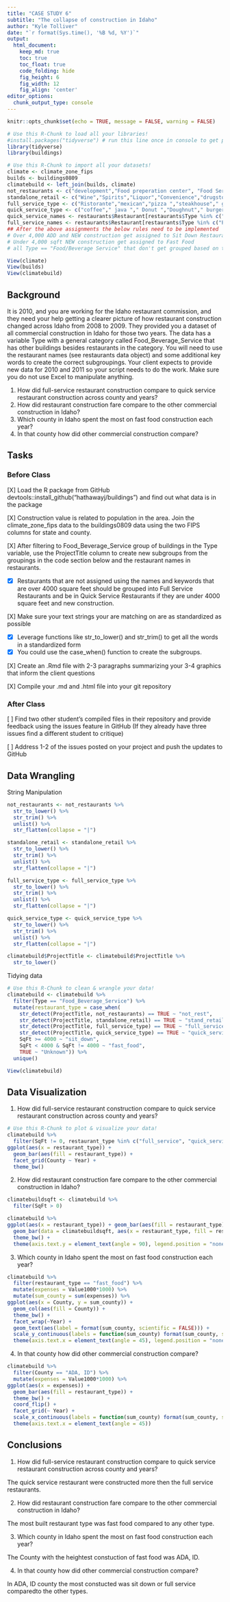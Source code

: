 ```yaml
---
title: "CASE STUDY 6"
subtitle: "The collapse of construction in Idaho"
author: "Kyle Tolliver"
date: "`r format(Sys.time(), '%B %d, %Y')`"
output:
  html_document:  
    keep_md: true
    toc: true
    toc_float: true
    code_folding: hide
    fig_height: 6
    fig_width: 12
    fig_align: 'center'
editor_options: 
  chunk_output_type: console
---
```


```r
knitr::opts_chunk$set(echo = TRUE, message = FALSE, warning = FALSE)
```

```r
# Use this R-Chunk to load all your libraries!
#install.packages("tidyverse") # run this line once in console to get package
library(tidyverse)
library(buildings)
```

```r
# Use this R-Chunk to import all your datasets!
climate <- climate_zone_fips
builds <- buildings0809
climatebuild <- left_join(builds, climate)
not_restaurants <- c("development","Food preperation center", "Food Services center","bakery","Grocery","conceession","Cafeteria", "lunchroom","school","facility"," hall ")
standalone_retail <- c("Wine","Spirits","Liquor","Convenience","drugstore","Flying J", "Rite Aid ","walgreens ","Love's Travel ")
full_service_type <- c("Ristorante","mexican","pizza ","steakhouse"," grill ","buffet","tavern"," bar ","waffle","italian","steak house")
quick_service_type <- c("coffee"," java "," Donut ","Doughnut"," burger ","Ice Cream ","custard ","sandwich ","fast food "," bagel ")
quick_service_names <- restaurants$Restaurant[restaurants$Type %in% c("coffee","Ice Cream","Fast Food")]
full_service_names <- restaurants$Restaurant[restaurants$Type %in% c("Pizza","Casual Dining","Fast Casual")]
## After the above assignments the below rules need to be implemented
# Over 4,000 ADD and NEW construction get assigned to Sit Down Restaurants
# Under 4,000 sqft NEW construction get assigned to Fast Food
# all Type == "Food/Beverage Service" that don't get grouped based on the above are called "Unknown"
```

```r
View(climate)
View(builds)
View(climatebuild)
```

## Background

It is 2010, and you are working for the Idaho restaurant commission, and they need your help getting a clearer picture of how restaurant construction changed across Idaho from 2008 to 2009. They provided you a dataset of all commercial construction in Idaho for those two years. The data has a variable Type with a general category called Food_Beverage_Service that has other buildings besides restaurants in the category. You will need to use the restaurant names (see restaurants data object) and some additional key words to create the correct subgroupings. Your client expects to provide new data for 2010 and 2011 so your script needs to do the work. Make sure you do not use Excel to manipulate anything.

1. How did full-service restaurant construction compare to quick service restaurant construction across county and years?
2. How did restaurant construction fare compare to the other commercial construction in Idaho?
3. Which county in Idaho spent the most on fast food construction each year?
4. In that county how did other commercial construction compare?

## Tasks
### Before Class

[X] Load the R package from GitHub devtools::install_github("hathawayj/buildings") and find out what data is in the package

[X] Construction value is related to population in the area. Join the climate_zone_fips data to the buildings0809 data using the two FIPS columns for state and county.

[X] After filtering to Food_Beverage_Service group of buildings in the Type variable, use the ProjectTitle column to create new subgroups from the groupings in the code section below and the restaurant names in restaurants.

* [X] Restaurants that are not assigned using the names and keywords that are over 4000 square feet should be grouped into Full Service Restaurants and be in Quick Service Restaurants if they are under 4000 square feet and new construction.

[X] Make sure your text strings your are matching on are as standardized as possible

* [X] Leverage functions like str_to_lower() and str_trim() to get all the words in a standardized form
* [X] You could use the case_when() function to create the subgroups.

[X] Create an .Rmd file with 2-3 paragraphs summarizing your 3-4 graphics that inform the client questions

[X] Compile your .md and .html file into your git repository

### After Class

[ ] Find two other student’s compiled files in their repository and provide feedback using the issues feature in GitHub (If they already have three issues find a different student to critique)

[ ] Address 1-2 of the issues posted on your project and push the updates to GitHub

## Data Wrangling

String Manipulation

```r
not_restaurants <- not_restaurants %>% 
  str_to_lower() %>% 
  str_trim() %>% 
  unlist() %>% 
  str_flatten(collapse = "|")

standalone_retail <- standalone_retail %>% 
  str_to_lower() %>% 
  str_trim() %>% 
  unlist() %>% 
  str_flatten(collapse = "|")

full_service_type <- full_service_type %>% 
  str_to_lower() %>% 
  str_trim() %>% 
  unlist() %>% 
  str_flatten(collapse = "|")

quick_service_type <- quick_service_type %>% 
  str_to_lower() %>% 
  str_trim() %>% 
  unlist() %>% 
  str_flatten(collapse = "|")

climatebuild$ProjectTitle <- climatebuild$ProjectTitle %>% 
  str_to_lower() 
```

Tidying data

```r
# Use this R-Chunk to clean & wrangle your data!
climatebuild <- climatebuild %>% 
  filter(Type == "Food_Beverage_Service") %>% 
  mutate(restaurant_type = case_when(
    str_detect(ProjectTitle, not_restaurants) == TRUE ~ "not_rest",
    str_detect(ProjectTitle, standalone_retail) == TRUE ~ "stand_retail",
    str_detect(ProjectTitle, full_service_type) == TRUE ~ "full_service",
    str_detect(ProjectTitle, quick_service_type) == TRUE ~ "quick_service", 
    SqFt >= 4000 ~ "sit_down", 
    SqFt < 4000 & SqFt != 4000 ~ "fast_food",
    TRUE ~ "Unknown")) %>% 
  unique()
```

```r
View(climatebuild)
```

## Data Visualization

1. How did full-service restaurant construction compare to quick service restaurant construction across county and years?

```r
# Use this R-Chunk to plot & visualize your data!
climatebuild %>%
  filter(SqFt != 0, restaurant_type %in% c("full_service", "quick_service")) %>% 
ggplot(aes(x = restaurant_type)) +
  geom_bar(aes(fill = restaurant_type)) +
  facet_grid(County ~ Year) +
  theme_bw()
```

2. How did restaurant construction fare compare to the other commercial construction in Idaho?

```r
climatebuildsqft <- climatebuild %>% 
  filter(SqFt > 0)

climatebuild %>%     
ggplot(aes(x = restaurant_type)) + geom_bar(aes(fill = restaurant_type)) + 
  geom_bar(data = climatebuildsqft, aes(x = restaurant_type, fill = restaurant_type)) + 
  theme_bw() +
  theme(axis.text.y = element_text(angle = 90), legend.position = "none")
```

3. Which county in Idaho spent the most on fast food construction each year?

```r
climatebuild %>%  
  filter(restaurant_type == "fast_food") %>% 
  mutate(expenses = Value1000*1000) %>%
  mutate(sum_county = sum(expenses)) %>%
ggplot(aes(x = County, y = sum_county)) + 
  geom_col(aes(fill = County)) +
  theme_bw() + 
  facet_wrap(~Year) +
  geom_text(aes(label = format(sum_county, scientific = FALSE))) +
  scale_y_continuous(labels = function(sum_county) format(sum_county, scientific = FALSE)) + 
  theme(axis.text.x = element_text(angle = 45), legend.position = "none")
```

4. In that county how did other commercial construction compare?

```r
climatebuild %>%  
  filter(County == "ADA, ID") %>% 
  mutate(expenses = Value1000*1000) %>%
ggplot(aes(x = expenses)) + 
  geom_bar(aes(fill = restaurant_type)) +
  theme_bw() + 
  coord_flip() + 
  facet_grid(~ Year) + 
  scale_x_continuous(labels = function(sum_county) format(sum_county, scientific = FALSE)) + 
  theme(axis.text.x = element_text(angle = 45))
```

## Conclusions

1. How did full-service restaurant construction compare to quick service restaurant construction across county and years?

The quick service restaurant were constructed more then the full service restaurants. 

2. How did restaurant construction fare compare to the other commercial construction in Idaho?

The most built restaurant type was fast food compared to any other type.  

3. Which county in Idaho spent the most on fast food construction each year?

The County with the heightest constuction of fast food was ADA, ID.

4. In that county how did other commercial construction compare?

In ADA, ID county the most constucted was sit down or full service comparedto the other types. 